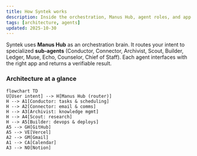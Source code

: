 ```yaml
---
title: How Syntek works
description: Inside the orchestration, Manus Hub, agent roles, and app connections.
tags: [architecture, agents]
updated: 2025-10-30
---
```


Syntek uses **Manus Hub** as an orchestration brain. It routes your intent to specialized **sub‑agents** (Conductor, Connector, Archivist, Scout, Builder, Ledger, Muse, Echo, Counselor, Chief of Staff). Each agent interfaces with the right app and returns a verifiable result.

### Architecture at a glance
```mermaid
flowchart TD
U[User intent] --> H[Manus Hub (router)]
H --> A1[Conductor: tasks & scheduling]
H --> A2[Connector: email & comms]
H --> A3[Archivist: knowledge mgmt]
H --> A4[Scout: research]
H --> A5[Builder: devops & deploys]
A5 --> GH[GitHub]
A5 --> VE[Vercel]
A2 --> GM[Gmail]
A1 --> CA[Calendar]
A3 --> NO[Notion]
```
